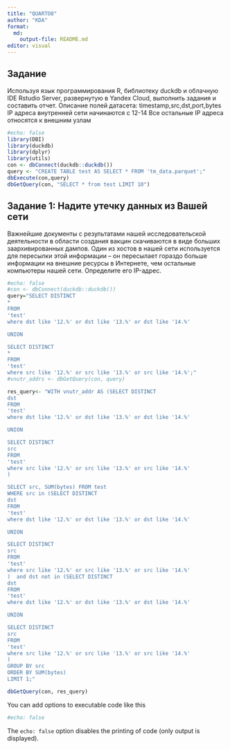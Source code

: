 ```yaml
---
title: "QUARTO8"
author: "KDA"
format:
  md:
    output-file: README.md
editor: visual
---
```


## Задание

Используя язык программирования R, библиотеку duckdb и облачную IDE Rstudio Server, развернутую в Yandex Cloud, выполнить задания и составить отчет. Описание полей датасета: timestamp,src,dst,port,bytes IP адреса внутренней сети начинаются с 12-14 Все остальные IP адреса относятся к внешним узлам

```r
#echo: false
library(DBI)
library(duckdb)
library(dplyr)
library(utils)
con <- dbConnect(duckdb::duckdb())
query <- "CREATE TABLE test AS SELECT * FROM 'tm_data.parquet';"
dbExecute(con,query)
dbGetQuery(con, "SELECT * from test LIMIT 10")


```

## Задание 1: Надите утечку данных из Вашей сети

Важнейшие документы с результатами нашей исследовательской деятельности в области создания вакцин скачиваются в виде больших заархивированных дампов. Один из хостов в нашей сети используется для пересылки этой информации – он пересылает гораздо больше информации на внешние ресурсы в Интернете, чем остальные компьютеры нашей сети. Определите его IP-адрес.

```r
#echo: false
#con <- dbConnect(duckdb::duckdb())
query="SELECT DISTINCT
*
FROM
'test'
where dst like '12.%' or dst like '13.%' or dst like '14.%'

UNION

SELECT DISTINCT
*
FROM
'test'
where src like '12.%' or src like '13.%' or src like '14.%';"
#vnutr_addrs <- dbGetQuery(con, query)

res_query<- "WITH vnutr_addr AS (SELECT DISTINCT
dst
FROM
'test'
where dst like '12.%' or dst like '13.%' or dst like '14.%'

UNION

SELECT DISTINCT
src
FROM
'test'
where src like '12.%' or src like '13.%' or src like '14.%'
) 

SELECT src, SUM(bytes) FROM test
WHERE src in (SELECT DISTINCT
dst
FROM
'test'
where dst like '12.%' or dst like '13.%' or dst like '14.%'

UNION

SELECT DISTINCT
src
FROM
'test'
where src like '12.%' or src like '13.%' or src like '14.%'
)  and dst not in (SELECT DISTINCT
dst
FROM
'test'
where dst like '12.%' or dst like '13.%' or dst like '14.%'

UNION

SELECT DISTINCT
src
FROM
'test'
where src like '12.%' or src like '13.%' or src like '14.%'
) 
GROUP BY src
ORDER BY SUM(bytes)
LIMIT 1;"

dbGetQuery(con, res_query)
```



You can add options to executable code like this

```r
#echo: false

```

The `echo: false` option disables the printing of code (only output is displayed).
